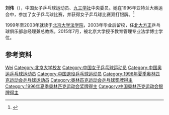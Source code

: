 {{Otheruses|刘伟}}
{{Infobox sportsperson
| name           = 刘伟
| sport          = [[乒乓球|乒乓球]]
| show-medals    = yes
| medaltemplates = 
{{MedalSilver | [[1996年夏季奥林匹克运动会|1996年 亚特兰大]] | [[1996年夏季奥林匹克运动会乒乓球比赛|双打]]}}
}}

'''刘伟'''（{{bd|1969年|||}}），中国女子乒乓球运动员、[[九三学社|九三学社]]中央委员。她在1996年亚特兰大奥运会中，参加了女子乒乓球比赛，并获得女子乒乓球比赛双打银牌。<ref>{{cite web |url=http://www.ittf.com/ittf_stats/All_events3.asp?ID=4294 |title=存档副本 |accessdate=2011-05-17 |deadurl=yes |archiveurl=https://web.archive.org/web/20121016192055/http://www.ittf.com/ittf_stats/All_events3.asp?ID=4294 |archivedate=2012-10-16 }}</ref>

1999年至2003年就读于[[北京大学法学院|北京大学法学院]]，2003年毕业后留校，任[[北大方正|北大方正]]乒乓球俱乐部总经理兼总教练。2015年7月，被北京大学授予教育管理专业法学博士学位。

==参考资料==
{{reflist}}

{{世界乒乓球锦标赛女子团体冠军}}
{{亚洲乒乓球锦标赛女子双打冠军}}
{{亚洲乒乓球锦标赛女子团体冠军}}
{{亞洲杯桌球賽女子單打冠軍}}
{{亚洲运动会乒乓球比赛女子双打冠军}}
{{亚洲运动会乒乓球比赛女子团体冠军}}
{{全国乒乓球锦标赛女子单打冠军}}
{{中國乒乓球}}

{{Authority control}}
{{DEFAULTSORT:Liu Wei}}
[[Category:刘姓|Wei]]
[[Category:北京大学校友|Category:北京大学校友]]
[[Category:中国女子乒乓球运动员|Category:中国女子乒乓球运动员]]
[[Category:中国奥运乒乓球运动员|Category:中国奥运乒乓球运动员]]
[[Category:中国退役乒乓球运动员|Category:中国退役乒乓球运动员]]
[[Category:1996年夏季奥林匹克运动会乒乓球运动员|Category:1996年夏季奥林匹克运动会乒乓球运动员]]
[[Category:奥林匹克运动会乒乓球奖牌得主|Category:奥林匹克运动会乒乓球奖牌得主]]
[[Category:1996年夏季奥林匹克运动会奖牌得主|Category:1996年夏季奥林匹克运动会奖牌得主]]
[[Category:中国奥林匹克运动会银牌得主|Category:中国奥林匹克运动会银牌得主]]